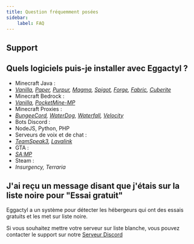 ```yaml
---
title: Question fréquemment posées
sidebar:
    label: FAQ
---
```



## Support

<LinkCard
  title="Serveur Discord de support"
  description="Vous pouvez obtenir ce l'aide sur notre serveur Discord"
  href="https://discord.eggactyl.cloud"
  target="_blank"
/>

## Quels logiciels puis-je installer avec Eggactyl ?

- Minecraft Java :
- _[Vanilla](https://www.minecraft.net/), [Paper](https://papermc.io), [Purpur](https://purpurmc.org), [Magma](https://magmafoundation.org), [Spigot](https://www.spigotmc.org), [Forge](https://files.minecraftforge.net/net/minecraftforge/forge/), [Fabric](https://fabricmc.net), [Cuberite](https://cuberite.org)_
- Minecraft Bedrock :
- _[Vanilla](https://www.minecraft.net/), [PocketMine-MP](https://pmmp.io)_
- Minecraft Proxies :
- _[BungeeCord](https://www.spigotmc.org/wiki/bungeecord/), [WaterDog](https://waterdog.dev), [Waterfall](https://papermc.io/software/waterfall), [Velocity](https://papermc.io/software/velocity)_
- Bots Discord :
- NodeJS, Python, PHP
- Serveurs de voix et de chat :
- _[TeamSpeak3](https://www.teamspeak.com/), [Lavalink](https://lavalink.dev)_
- GTA :
- _[SA\:MP](https://sa-mp.com)_
- Steam :
- _Insurgency, Terraria_

## J'ai reçu un message disant que j'étais sur la liste noire pour "Essai gratuit"

Eggactyl a un système pour détecter les hébergeurs qui ont des essais gratuits et les met sur liste noire.

Si vous souhaitez mettre votre serveur sur liste blanche, vous pouvez contacter le support sur notre [Serveur Discord](https://discord.eggactyl.cloud)
